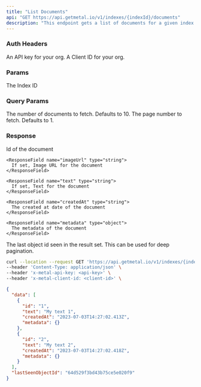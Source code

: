 ```yaml
---
title: "List Documents"
api: "GET https://api.getmetal.io/v1/indexes/{indexId}/documents"
description: "This endpoint gets a list of documents for a given index."
---
```


### Auth Headers

<ParamField required header="x-metal-api-key" type="string">
  An API key for your org.
</ParamField>

<ParamField required header="x-metal-client-id" type="string">
  A Client ID for your org.
</ParamField>

### Params

<ParamField required path="indexId" type="string">
  The Index ID
</ParamField>

### Query Params

<ParamField optional query="limit" type="number">
  The number of documents to fetch. Defaults to 10.
</ParamField>

<ParamField optional query="page" type="number">
  The page number to fetch. Defaults to 1.
</ParamField>

### Response

<ResponseField name="data" type="Document Array">
  <Expandable title="properties">
    <ResponseField name="id" type="string">
      Id of the document
    </ResponseField>

    <ResponseField name="imageUrl" type="string">
      If set, Image URL for the document
    </ResponseField>

    <ResponseField name="text" type="string">
      If set, Text for the document
    </ResponseField>

    <ResponseField name="createdAt" type="string">
      The created at date of the document
    </ResponseField>

    <ResponseField name="metadata" type="object">
      The metadata of the document
    </ResponseField>

  </Expandable>
</ResponseField>

<ResponseField name="lastSeenObjectId" type="String">
  The last object id seen in the result set. This can be used for deep pagination.
</ResponseField>

<RequestExample>

```bash Example Request
curl --location --request GET 'https://api.getmetal.io/v1/indexes/{indexId}/documents' \
--header 'Content-Type: application/json' \
--header 'x-metal-api-key: <api-key>' \
--header 'x-metal-client-id: <client-id>' \
```

</RequestExample>

<ResponseExample>

```json Response
{
  "data": [
    {
      "id": "1",
      "text": "My text 1",
      "createdAt": "2023-07-03T14:27:02.413Z",
      "metadata": {}
    },
    {
      "id": "2",
      "text": "My text 2",
      "createdAt": "2023-07-03T14:27:02.418Z",
      "metadata": {}
    }
  ],
  "lastSeenObjectId": "64d529f3bd43b75ce5e020f9"
}
```

</ResponseExample>
